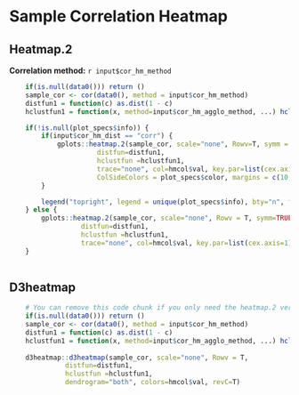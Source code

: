 
# Sample Correlation Heatmap

## Heatmap.2

**Correlation method:** `r input$cor_hm_method`

```r
    if(is.null(data0())) return ()
    sample_cor <- cor(data0(), method = input$cor_hm_method)
    distfun1 = function(c) as.dist(1 - c)
    hclustfun1 = function(x, method=input$cor_hm_agglo_method, ...) hclust(x, method=method, ...)

    if(!is.null(plot_specs$info)) {
        if(input$cor_hm_dist == "corr") {
            gplots::heatmap.2(sample_cor, scale="none", Rowv=T, symm = T,dendrogram="both",
                      distfun=distfun1, 
                      hclustfun =hclustfun1, 
                      trace="none", col=hmcol$val, key.par=list(cex.axis=0.7), key.title=NA, key.xlab="  ", key.ylab=NA, keysize=1, density.info="density", revC=T, 
                      ColSideColors = plot_specs$color, margins = c(10,15))
        }

        legend("topright", legend = unique(plot_specs$info), bty="n", fill = plot_specs$legend_color, text.col = plot_specs$legend_color, border=FALSE, y.intersp = 1.2, cex = 0.9)
    } else {
        gplots::heatmap.2(sample_cor, scale="none", Rowv = T, symm=TRUE, dendrogram="both", 
                  distfun=distfun1, 
                  hclustfun =hclustfun1, 
                  trace="none", col=hmcol$val, key.par=list(cex.axis=1), key.title=NA, key.xlab="  ", key.ylab=NA, keysize=1, density.info="density", revC=T, margins=c(8,6))
    }
        
```


## D3heatmap

```r
    # You can remove this code chunk if you only need the heatmap.2 version
    if(is.null(data0())) return ()
    sample_cor <- cor(data0(), method = input$cor_hm_method)
    distfun1 = function(c) as.dist(1 - c)
    hclustfun1 = function(x, method=input$cor_hm_agglo_method, ...) hclust(x, method=method, ...)
    
    d3heatmap::d3heatmap(sample_cor, scale="none", Rowv = T,
              distfun=distfun1, 
              hclustfun =hclustfun1, 
              dendrogram="both", colors=hmcol$val, revC=T)
```
